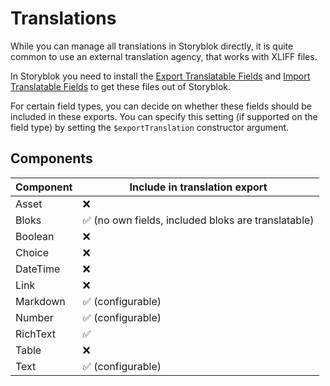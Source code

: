 # Translations

While you can manage all translations in Storyblok directly, it is quite common to use an external translation agency, that works with XLIFF files.

In Storyblok you need to install the [Export Translatable Fields] and [Import Translatable Fields] to get these files out of Storyblok.

For certain field types, you can decide on whether these fields should be included in these exports. You can specify this setting (if supported on the field type) by setting the `$exportTranslation` constructor argument.


## Components

| Component | Include in translation export                      |
|-----------|----------------------------------------------------|
| Asset     | ❌                                                  |
| Bloks     | ✅ (no own fields, included bloks are translatable) |
| Boolean   | ❌                                                  |
| Choice    | ❌                                                  |
| DateTime  | ❌                                                  |
| Link      | ❌                                                  |
| Markdown  | ✅ (configurable)                                   |
| Number    | ✅ (configurable)                                   |
| RichText  | ✅                                                  |
| Table     | ❌                                                  |
| Text      | ✅ (configurable)                                   |


[Export Translatable Fields]: https://www.storyblok.com/apps/export
[Import Translatable Fields]: https://www.storyblok.com/apps/import
